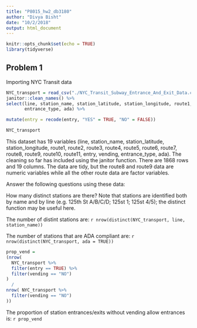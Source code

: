 ```yaml
---
title: "P8015_hw2_db3180"
author: "Divya Bisht"
date: "10/2/2018"
output: html_document
---
```


```r
knitr::opts_chunk$set(echo = TRUE)
library(tidyverse)
```
## Problem 1

Importing NYC Transit data
```r
NYC_transport = read_csv("./NYC_Transit_Subway_Entrance_And_Exit_Data.csv") %>%
janitor::clean_names() %>% 
select(line, station_name, station_latitude, station_longitude, route1, route2, route3, route4, route5, route6, route7, route8, route9, route10, route11, entry, vending,       
       entrance_type, ada) %>%

mutate(entry = recode(entry, "YES" = TRUE, "NO" = FALSE))

NYC_transport
```

This dataset has 19 variables (line, station_name, station_latitude, station_longitude, route1, route2, route3, route4, route5, route6, route7, route8, route9, route10, route11, entry, vending, entrance_type, ada). The cleaning so far has included using the janitor function. There are 1868 rows and 19 columns. The data are tidy, but the route8 and route9 data are numeric variables while all the other route data are factor variables. 

Answer the following questions using these data:

How many distinct stations are there? Note that stations are identified both by name and by line (e.g. 125th St A/B/C/D; 125st 1; 125st 4/5); the distinct function may be useful here.

The number of distint stations are: `r nrow(distinct(NYC_transport, line, station_name))`

The number of stations that are ADA compliant are: `r nrow(distinct(NYC_transport, ada = TRUE))`


```r
prop_vend = 
(nrow(
  NYC_transport %>% 
  filter(entry == TRUE) %>%
  filter(vending == "NO")
)
  /
nrow( NYC_transport %>% 
  filter(vending == "NO")
))
```
The proportion of station entrances/exits without vending allow entrances is:
`r prop_vend`




